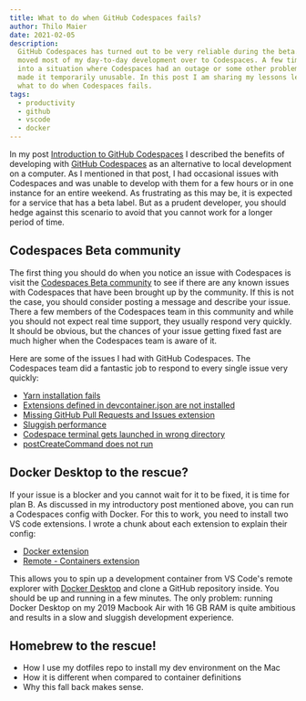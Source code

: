 ```yaml
---
title: What to do when GitHub Codespaces fails?
author: Thilo Maier
date: 2021-02-05
description:
  GitHub Codespaces has turned out to be very reliable during the beta. I have
  moved most of my day-to-day development over to Codespaces. A few times I ran
  into a situation where Codespaces had an outage or some other problem that
  made it temporarily unusable. In this post I am sharing my lessons learned of
  what to do when Codespaces fails.
tags:
  - productivity
  - github
  - vscode
  - docker
---
```


In my post
[Introduction to GitHub Codespaces](/posts/introduction-to-github-codespaces/) I
described the benefits of developing with
[GitHub Codespaces](https://github.com/features/codespaces) as an alternative to
local development on a computer. As I mentioned in that post, I had occasional
issues with Codespaces and was unable to develop with them for a few hours or in
one instance for an entire weekend. As frustrating as this may be, it is
expected for a service that has a beta label. But as a prudent developer, you
should hedge against this scenario to avoid that you cannot work for a longer
period of time.

## Codespaces Beta community

The first thing you should do when you notice an issue with Codespaces is visit
the
[Codespaces Beta community](https://github.community/c/code-to-cloud/codespaces-beta/45)
to see if there are any known issues with Codespaces that have been brought up
by the community. If this is not the case, you should consider posting a message
and describe your issue. There a few members of the Codespaces team in this
community and while you should not expect real time support, they usually
respond very quickly. It should be obvious, but the chances of your issue
getting fixed fast are much higher when the Codespaces team is aware of it.

Here are some of the issues I had with GitHub Codespaces. The Codespaces team
did a fantastic job to respond to every single issue very quickly:

- [Yarn installation fails](https://github.community/t/yarn-installation-fails/159455)
- [Extensions defined in devcontainer.json are not installed](https://github.community/t/extensions-defined-in-devcontainer-json-are-not-installed/156489)
- [Missing GitHub Pull Requests and Issues extension](https://github.community/t/missing-github-pull-requests-and-issues-extension/144631)
- [Sluggish performance](https://github.community/t/sluggish-performance/142535)
- [Codespace terminal gets launched in wrong directory](https://github.community/t/codespace-terminal-gets-launched-in-wrong-directory/143788)
- [postCreateCommand does not run](https://github.community/t/postcreatecommand-does-not-run/142677)

## Docker Desktop to the rescue?

If your issue is a blocker and you cannot wait for it to be fixed, it is time
for plan B. As discussed in my introductory post mentioned above, you can run a
Codespaces config with Docker. For this to work, you need to install two VS code
extensions. I wrote a chunk about each extension to explain their config:

- [Docker extension](/chunks/vs-code-docker-extension/)
- [Remote - Containers extension](/chunks/vs-code-remote-containers-extension/)

This allows you to spin up a development container from VS Code's remote
explorer with [Docker Desktop](https://www.docker.com/products/docker-desktop)
and clone a GitHub repository inside. You should be up and running in a few
minutes. The only problem: running Docker Desktop on my 2019 Macbook Air with 16
GB RAM is quite ambitious and results in a slow and sluggish development
experience.

## Homebrew to the rescue!

- How I use my dotfiles repo to install my dev environment on the Mac
- How it is different when compared to container definitions
- Why this fall back makes sense.
